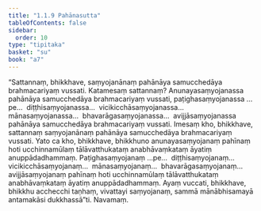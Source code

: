 ```yaml
---
title: "1.1.9 Pahānasutta"
tableOfContents: false
sidebar:
  order: 10
type: "tipitaka"
basket: "su"
book: "a7"
---
```



<DynamicBreadcrumb />

<Division number="9" book="a7">

<Paragraph number="51" book="a7">
“Sattannaṃ, bhikkhave, saṃyojanānaṃ pahānāya samucchedāya brahmacariyaṃ vussati. Katamesaṃ sattannaṃ? Anunayasaṃyojanassa pahānāya samucchedāya brahmacariyaṃ vussati, paṭighasaṃyojanassa …pe…  diṭṭhisaṃyojanassa…  vicikicchāsaṃyojanassa…  mānasaṃyojanassa…  bhavarāgasaṃyojanassa…  avijjāsaṃyojanassa pahānāya samucchedāya brahmacariyaṃ vussati. Imesaṃ kho, bhikkhave, sattannaṃ saṃyojanānaṃ pahānāya samucchedāya brahmacariyaṃ vussati. Yato ca kho, bhikkhave, bhikkhuno anunayasaṃyojanaṃ pahīnaṃ hoti ucchinnamūlaṃ tālāvatthukataṃ anabhāvaṃkataṃ āyatiṃ anuppādadhammaṃ. Paṭighasaṃyojanaṃ …pe…  diṭṭhisaṃyojanaṃ…  vicikicchāsaṃyojanaṃ…  mānasaṃyojanaṃ…  bhavarāgasaṃyojanaṃ…  avijjāsaṃyojanaṃ pahīnaṃ hoti ucchinnamūlaṃ tālāvatthukataṃ anabhāvaṃkataṃ āyatiṃ anuppādadhammaṃ. Ayaṃ vuccati, bhikkhave, bhikkhu acchecchi taṇhaṃ, vivattayi saṃyojanaṃ, sammā mānābhisamayā antamakāsi dukkhassā”ti.

</Paragraph>
</Division>

<Paragraph number="52" type="center" book="a7">
Navamaṃ.
</Paragraph>